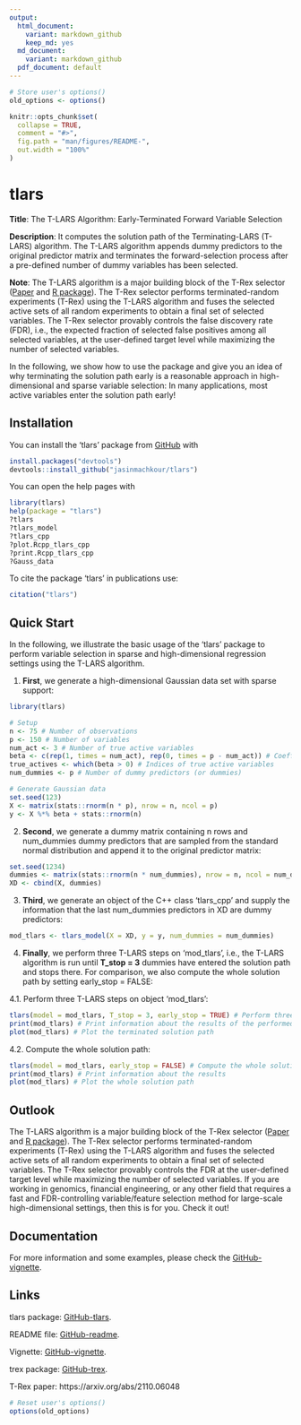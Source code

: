 ```yaml
---
output:
  html_document:
    variant: markdown_github
    keep_md: yes
  md_document:
    variant: markdown_github
  pdf_document: default
---
```


<!-- README.md is generated from README.Rmd. Please edit that file -->

```r
# Store user's options()
old_options <- options()

knitr::opts_chunk$set(
  collapse = TRUE,
  comment = "#>",
  fig.path = "man/figures/README-",
  out.width = "100%"
)
```

# tlars
**Title**: The T-LARS Algorithm: Early-Terminated Forward Variable Selection

**Description**: It computes the solution path of the Terminating-LARS (T-LARS) algorithm. The T-LARS algorithm appends dummy predictors to the original predictor matrix and terminates the forward-selection process after a pre-defined number of dummy variables has been selected.

**Note**: The T-LARS algorithm is a major building block of the T-Rex selector ([Paper](https://arxiv.org/abs/2110.06048) and [R package](https://github.com/jasinmachkour/trex)). The T-Rex selector performs terminated-random experiments (T-Rex) using the T-LARS algorithm and fuses the selected active sets of all random experiments to obtain a final set of selected variables. The T-Rex selector provably controls the false discovery rate (FDR), i.e., the expected fraction of selected false positives among all selected variables, at the user-defined target level while maximizing the number of selected variables.

In the following, we show how to use the package and give you an idea of why terminating the solution path early is a reasonable approach in high-dimensional and sparse variable selection: In many applications, most active variables enter the solution path early!

## Installation
You can install the 'tlars' package from [GitHub](https://github.com/jasinmachkour/tlars) with 

``` r
install.packages("devtools")
devtools::install_github("jasinmachkour/tlars")
```

You can open the help pages with
```r
library(tlars)
help(package = "tlars")
?tlars
?tlars_model
?tlars_cpp
?plot.Rcpp_tlars_cpp
?print.Rcpp_tlars_cpp
?Gauss_data
```

To cite the package 'tlars' in publications use:
```r
citation("tlars")
```


## Quick Start
In the following, we illustrate the basic usage of the 'tlars' package to perform variable selection in sparse and high-dimensional regression settings using the T-LARS algorithm.

1. **First**, we generate a high-dimensional Gaussian data set with sparse support:

```r
library(tlars)

# Setup
n <- 75 # Number of observations
p <- 150 # Number of variables
num_act <- 3 # Number of true active variables
beta <- c(rep(1, times = num_act), rep(0, times = p - num_act)) # Coefficient vector
true_actives <- which(beta > 0) # Indices of true active variables
num_dummies <- p # Number of dummy predictors (or dummies)

# Generate Gaussian data
set.seed(123)
X <- matrix(stats::rnorm(n * p), nrow = n, ncol = p)
y <- X %*% beta + stats::rnorm(n)
```

2. **Second**, we generate a dummy matrix containing n rows and num_dummies dummy predictors that are sampled from the standard normal distribution and append it to the original predictor matrix:

```r
set.seed(1234)
dummies <- matrix(stats::rnorm(n * num_dummies), nrow = n, ncol = num_dummies)
XD <- cbind(X, dummies)
```

3. **Third**, we generate an object of the C++ class 'tlars_cpp' and supply the information that the last num_dummies predictors in XD are dummy predictors:

```r
mod_tlars <- tlars_model(X = XD, y = y, num_dummies = num_dummies)
```

4. **Finally**, we perform three T-LARS steps on 'mod_tlars', i.e., the T-LARS algorithm is run until **T_stop = 3** dummies have entered the solution path and stops there. For comparison, we also compute the whole solution path by setting early_stop = FALSE:

4.1. Perform three T-LARS steps on object 'mod_tlars':

```r
tlars(model = mod_tlars, T_stop = 3, early_stop = TRUE) # Perform three T-LARS steps on object "mod_tlars"
print(mod_tlars) # Print information about the results of the performed T-LARS steps
plot(mod_tlars) # Plot the terminated solution path
```

4.2. Compute the whole solution path:

```r
tlars(model = mod_tlars, early_stop = FALSE) # Compute the whole solution path
print(mod_tlars) # Print information about the results
plot(mod_tlars) # Plot the whole solution path
```

## Outlook
The T-LARS algorithm is a major building block of the T-Rex selector ([Paper](https://arxiv.org/abs/2110.06048) and [R package](https://github.com/jasinmachkour/trex)). The T-Rex selector performs terminated-random experiments (T-Rex) using the T-LARS algorithm and fuses the selected active sets of all random experiments to obtain a final set of selected variables. The T-Rex selector provably controls the FDR at the user-defined target level while maximizing the number of selected variables. If you are working in genomics, financial engineering, or any other field that requires a fast and FDR-controlling variable/feature selection method for large-scale high-dimensional settings, then this is for you. Check it out!

## Documentation
For more information and some examples, please check the
[GitHub-vignette](https://htmlpreview.github.io/?https://github.com/jasinmachkour/tlars/blob/main/vignettes/tlars_variable_selection.html).


## Links
tlars package: [GitHub-tlars](https://github.com/jasinmachkour/tlars).

README file: [GitHub-readme](https://htmlpreview.github.io/?https://github.com/jasinmachkour/tlars/blob/main/README.html).

Vignette: [GitHub-vignette](https://htmlpreview.github.io/?https://github.com/jasinmachkour/tlars/blob/main/vignettes/tlars_variable_selection.html).

trex package: [GitHub-trex](https://github.com/jasinmachkour/trex).

T-Rex paper: https://arxiv.org/abs/2110.06048

```r
# Reset user's options()
options(old_options)
```
